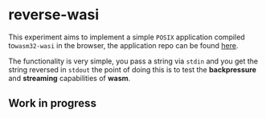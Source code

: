 
# reverse-wasi

This experiment aims to implement a simple `POSIX` application compiled to`wasm32-wasi` in the browser, the application repo can be found [here](https://github.com/sespinosa/reverse).

The functionality is very simple, you pass a string via `stdin` and you get the string reversed in `stdout` the point of doing this is to test the **backpressure** and **streaming** capabilities of **wasm**.

## Work in progress

<ReverseWASIRunner />
